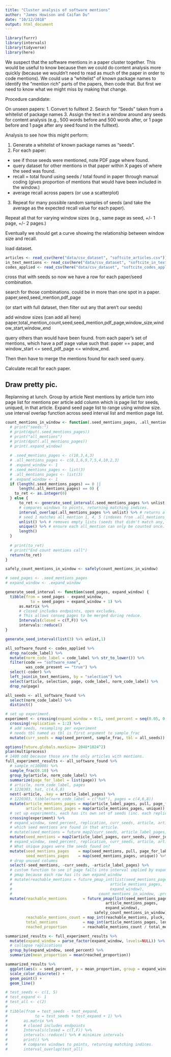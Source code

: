 ```yaml
---
title: "Cluster analysis of software mentions"
author: "James Howison and Caifan Du"
date: "10/12/2018"
output: html_document
---
```


```r
library(furrr)
library(intervals)
library(tidyverse)
library(here)
```


We suspect that the software mentions in a paper cluster together.  This would be useful to know because then we could do content analysis more quickly (because we wouldn't need to read as much of the paper in order to code mentions). We could use a "whitelist" of known package names to identify the "mention rich" parts of the papers, then code that.  But first we need to know what we might miss by making that change.

Procedure candidate:

On unseen papers:
1. Convert to fulltext
2. Search for "Seeds" taken from a whitelist of package names
3. Assign the text in a window around any seeds for content analysis (e.g., 500 words before and 500 words after, or 1 page before and 1 page after any seed found in the fulltext).

Analysis to see how this might perform:

1. Generate a whitelist of known package names as "seeds".
2. For each paper:
  - see if those seeds were mentioned, note PDF page where found.
  - query dataset for other mentions in that paper within X pages of where the seed was found.
  - recall = total found using seeds / total found in paper through manual coding (gives proportion of mentions that would have been included in the window.)
  - average recall across papers (or use a scatterplot)
3. Repeat for many possible random samples of seeds (and take the average as the expected recall value for each paper).

Repeat all that for varying window sizes (e.g., same page as seed, +/- 1 page, +/- 2 pages.)

Eventually we should get a curve showing the relationship between window size and recall.

load dataset.
```r
articles <- read_csv(here("data/csv_dataset", "softcite_articles.csv"))
in_text_mentions <- read_csv(here("data/csv_dataset", "softcite_in_text_mentions.csv"))
codes_applied <- read_csv(here("data/csv_dataset", "softcite_codes_applied.csv"))
```


cross that with seeds so now we have a row for each paper/seed combination.  

search for those combinations.  could be in more than one spot in a paper.
paper,seed,seed_mention,pdf_page

(or start with full dataset, then filter out any that aren't our seeds)

add window sizes (can add all here)
paper,total_mention_count,seed,seed_mention,pdf_page,window_size,window_start,window_end

query others than would have been found. from each paper's set of mentions, which have a pdf page value such that: paper == paper, and window_start <= seed_pdf_page <= window_end. 

Then then have to merge the mentions found for each seed query.

Calculate recall for each paper.

Draw pretty pic.
-----------

Replanning at lunch.
Group by article
Nest mentions by article
turn into page list for mentions per article
add column which is page list for seeds, uniqued, in that article.
Expand seed page list to range using window size.
use interval overlap function across seed interval list and mention page list.
```r

count_mentions_in_window <- function(.seed_mentions_pages, .all_mentions_pages, .expand_window) {
  # print("seeds:")
  # print(dput(.seed_mentions_pages))
  # print("all_mentions")
  # print(dput(.all_mentions_pages))
  # print(.expand_window)
  
  # .seed_mentions_pages <- c(10,3,4,3)
  # .all_mentions_pages <- c(8,1,6,9,7,5,4,10,2,3)
  # .expand_window <- 1
  # .seed_mentions_pages <- list(3)
  # .all_mentions_pages <- list(3)
  # .expand_window <- 1
  if (length(.seed_mentions_pages) == 0 ||
      length(.all_mentions_pages) == 0) {
    to_ret <- as.integer(0)
  } else {
      to_ret <- generate_seed_interval(.seed_mentions_pages %>% unlist, .expand_window) %>% 
      # compares windows to points, returning matching indices.
      interval_overlap(.all_mentions_pages %>% unlist) %>% # returns a list of lists
      # seed 1 matches all_mention 1, 4, 5 (indexes from .all_mentions_pages list)
      unlist() %>% # removes empty lists (seeds that didn't match any, impossible anyway)
      unique() %>% # ensure each all_mention can only be counted once.
      length() 
  }
  
  # print(to_ret)
  # print("End count mentions call")
  return(to_ret)
}

safely_count_mentions_in_window <- safely(count_mentions_in_window)

# seed_pages <- .seed_mentions_pages
# expand_window <- .expand_window

generate_seed_interval <- function(seed_pages, expand_window) {
  tibble(from = seed_pages - expand_window,
           to = seed_pages + expand_window + 1) %>% 
      as.matrix %>% 
      # closed includes endpoints, open excludes.
      # This allows conseq pages to be merged during reduce.
      Intervals(closed = c(T,F)) %>% 
      intervals::reduce()
}

generate_seed_interval(list(3) %>% unlist,1)

```

```r


all_software_found <- codes_applied %>%
  drop_na(code_label) %>% 
  mutate(norm_code_label = code_label %>% str_to_lower()) %>%
  filter(code == "software_name", 
         was_code_present == "true") %>%
  select(-coder) %>%
  left_join(in_text_mentions, by = "selection") %>%
  select(article, selection, page, code_label, norm_code_label) %>% 
  drop_na(page)

all_seeds <- all_software_found %>% 
  select(norm_code_label) %>% 
  distinct()

# set up experiment.
experiment <- crossing(expand_window = 0:1, seed_percent = seq(0.05, 0.10, by = 0.05)) %>%
  crossing(replication = 1:2) %>% 
  # add seeds, resampling per experiment
  # needs tbl named as tbl is first argument to sample_frac
  mutate(curr_seeds = map(seed_percent, sample_frac, tbl = all_seeds))
```  


```r
options(future.globals.maxSize= 2048*1024^2)
plan(multiprocess)
# 1400 odd because those are the only articles with mentions.
full_experiment_results <- all_software_found %>% 
  # sample_n(10000) %>% 
  sample_frac(0.10) %>% 
  group_by(article, norm_code_label) %>% 
  summarize(page_for_label = list(page)) %>%
  # article, norm_code_label, pages
  # 1220303, hat, c(4,6,8)
  nest(-article, .key = article_label_pages) %>%
  # 1220303, tibble(norm_code_label = c("hat"), pages = c(4,6,8))
  mutate(article_mentions_pages = map(article_label_pages, pull, page_for_label),
         article_mentions_pages = map(article_mentions_pages, unique)) %>% 
  # set up experiments, each has its own set of seeds (inc. each replication)
  crossing(experiment) %>% 
  # expand_window, seed_percent, replication, curr_seeds, article, article_label_pages
  # which seed mentions are found in that article.
  # mutate(seed_mentions = future_map2(curr_seeds, article_label_pages, inner_join, by = "norm_code_label", .progress = T)) %>% 
  mutate(seed_mentions = map2(article_label_pages, curr_seeds, inner_join, by = "norm_code_label")) %>% 
  # expand_window, seed_percent, replication, curr_seeds, article, article_label_pages, seed_mentions
  # What unique pages were the seeds found on?
  mutate(seed_mentions_pages    = map(seed_mentions, pull, page_for_label),
         seed_mentions_pages    = map(seed_mentions_pages, unique)) %>%
  # drop unused columns
  select(-seed_mentions, -curr_seeds, -article_label_pages) %>% 
  # custom function to see if page falls into interval implied by expand_window
  # pmap because each row has its own expand_window
  # mutate(reachable_mentions = future_pmap_int(list(seed_mentions_pages, 
  #                                           article_mentions_pages, 
  #                                           expand_window),
  #                                      count_mentions_in_window, .progress=T),
  mutate(reachable_mentions       = future_pmap(list(seed_mentions_pages, 
                                            article_mentions_pages, 
                                            expand_window),
                                       safely_count_mentions_in_window),
         reachable_mentions_count = map_int(reachable_mentions, pluck, "result"),
         total_mentions           = map_int(article_mentions_pages, length),
         reached_proportion       = reachable_mentions_count / total_mentions)

summarized_results <- full_experiment_results %>% 
  mutate(expand_window = parse_factor(expand_window, levels=NULL)) %>% 
  # collapse replications
  group_by(expand_window, seed_percent) %>% 
  summarize(mean_proportion = mean(reached_proportion))

```

```r
summarized_results %>% 
  ggplot(aes(x = seed_percent, y = mean_proportion, group = expand_window, color = expand_window)) +
  scale_color_discrete() +
  geom_point() +
  geom_line()
```

```r
# test_seeds <- c(1, 5)
# test_expand <- 1
# test_all <- c(2)
# 
# tibble(from = test_seeds - test_expand,
#            to = test_seeds + test_expand + 1) %>% 
#       as.matrix %>% 
#       # closed includes endpoints
#       Intervals(closed = c(T,F)) %>% 
#       intervals::reduce() %>% # minimize intervals
#       print() %>% 
#       # compares windows to points, returning matching indices.
#       interval_overlap(test_all)
```

